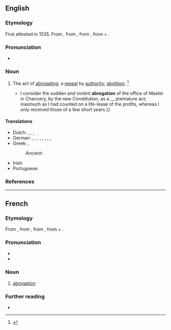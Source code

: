 ==English==

===Etymology===
First attested in 1535. From {{etyl|frm|en}} {{m|frm|abrogation}}, from {{etyl|la|en}} {{m|la|abrogātiō||repealed}}, from {{m|la|abrogo}}, from {{m|la|ab||from}} + {{m|la|rogo||ask, inquire}}.

===Pronunciation===
* {{a|US}} {{IPA|/ˌæb.ɹəˈɡeɪ.ʃn̩/|lang=en}}
*: {{rhymes|eɪʃən|lang=en}}

===Noun===
{{en-noun|~}}

# The act of [[abrogate|abrogating]]; a [[repeal]] by [[authority]]; [[abolition]]. {{defdate|First attested in the mid 16<sup>th</sup> century.}}<ref>{{R:SOED5|page=8}}</ref>
#* {{quote-book|lang=en|year=1853|author=Herman Melville, Herman|title=Bartleby, the Scrivener|quoted_in=Billy Budd, Sailor and Other Stories|publisher=New York: Penguin Books|year_published=1968; reprint 1995 as ''Bartleby''|isbn=9780553212747|page=2|passage={{...}} I consider the sudden and violent '''abrogation''' of the office of Master in Chancery, by the new Constitution, as a __ premature act; inasmuch as I had counted on a life-lease of the profits, whereas I only received those of a few short years.}}

====Translations====
{{trans-top|act of abrogating}}
* Dutch: {{t+|nl|afschaffing|m}}, {{t+|nl|intrekking|m}}, {{t+|nl|opheffing|m}}, {{t|nl|ongeldigverklaring|m}}
* German: {{t+|de|Abschaffung|f}}, {{t+|de|Aufhebung|f}}, {{t+|de|Abolition|f}}, {{t|de|Niederschlagung|f}}, {{t+|de|Abrogation|f}} {{q|law}}, {{t|de|Zurücknahme|f}}, {{t+|de|Kündigung|f}}, {{t|de|Annullierung|f}}, {{t|de|Annullieren|n}}
* Greek: {{t+|el|ακύρωση|f|sc=Grek}}, {{t+|el|κατάργηση|f|sc=Grek}}
*: Ancient: {{t|grc|ἀθέτησις|f}}
{{trans-mid}}
* Irish: {{t|ga|aisghairm|f}}
* Portuguese: {{t+|pt|ab-rogação|f}}
{{trans-bottom}}

===References===
<references/>

----

==French==

===Etymology===
From {{etyl|frm|fr}} {{m|frm|abrogation}}, from {{etyl|la|fr}} {{m|la|abrogātiō||repealed}}, from {{m|la|abrogo}}, from {{m|la|ab||from}} + {{m|la|rogo||ask, inquire}}.

===Pronunciation===
* {{fr-IPA}}
* {{audio|Fr-abrogation.ogg|Audio|lang=fr}}

===Noun===
{{fr-noun|f}}

# [[abrogation#English|abrogation]]

===Further reading===
* {{R:TLFi}}